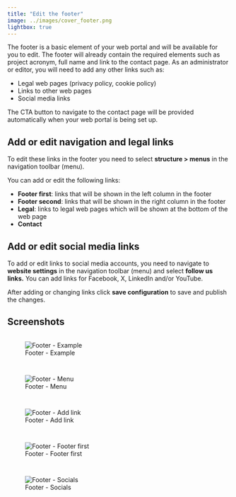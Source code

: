 ```yaml
---
title: "Edit the footer"
image: ../images/cover_footer.png
lightbox: true
---
```


The footer is a basic element of your web portal and will be available for you to edit. The footer will already contain
the required elements such as project acronym, full name and link to the contact page. As an administrator or editor, you
will need to add any other links such as:

* Legal web pages (privacy policy, cookie policy)
* Links to other web pages
* Social media links

The CTA button to navigate to the contact page will be provided automatically when your web portal is being set up.

## Add or edit navigation and legal links

To edit these links in the footer you need to select **structure > menus** in the navigation toolbar (menu).

You can add or edit the following links:

* **Footer first**: links that will be shown in the left column in the footer
* **Footer second**: links that will be shown in the right column in the footer
* **Legal**: links to legal web pages which will be shown at the bottom of the web page
* **Contact**

## Add or edit social media links

To add or edit links to social media accounts, you need to navigate to **website settings** in the navigation toolbar
(menu) and select **follow us links.** You can add links for Facebook, X, LinkedIn and/or YouTube.

After adding or changing links click **save configuration** to save and publish the changes.

## Screenshots

::: {style="display: grid;grid-template-columns: repeat(auto-fill, minmax(500px, 1fr));grid-gap: 1em;"}

![Footer - Example](../images/footer_example.png){group="gallery-footer"}

![Footer - Menu](../images/footer_menu.png){group="gallery-footer"}

![Footer - Add link](../images/footer_add_link.png){group="gallery-footer"}

![Footer - Footer first](../images/footer_menu_first.png){group="gallery-footer"}

![Footer - Socials](../images/footer_socials.png){group="gallery-footer"}

:::
